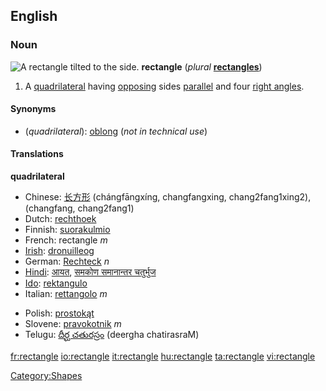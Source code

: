 {{wikipedia}}

==English==

===Noun===
[[Image:Geometry Rectangle.png|thumb|right|A rectangle tilted to the side.]]
'''rectangle''' (''plural'' '''[[rectangles]]''')
# {{geometry}} A [[quadrilateral]] having [[opposing]] sides [[parallel]] and four [[right angle]]s.

====Synonyms====
*(''quadrilateral''): [[oblong]] (''not in technical use'')

====Translations====
'''quadrilateral'''
{{top}}
*Chinese: [[长方形]] (chángfāngxíng, changfangxing, chang2fang1xing2), (changfang, chang2fang1)
*Dutch: [[rechthoek]]
*Finnish: [[suorakulmio]]
*French: rectangle ''m''
*[[Irish]]: [[dronuilleog]]
*German: [[Rechteck]] ''n''
*[[Hindi]]: [[आयत]], [[समकोण समानान्तर चतुर्भुज]]
*[[Ido]]: [[rektangulo]]
*Italian: [[rettangolo]] ''m''
{{mid}}
*Polish: [[prostokąt]]
*Slovene: [[pravokotnik]] ''m''
*Telugu: [[దీర్ఘ చతురస్రం]] (deergha chatirasraM)
{{bottom}}

[[Category:Shapes]]
{{geometry}}
[[fr:rectangle]]
[[io:rectangle]]
[[it:rectangle]]
[[hu:rectangle]]
[[ta:rectangle]]
[[vi:rectangle]]